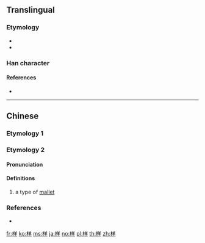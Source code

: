 ==Translingual==
{{stroke order|type=animate}}
{{Han simplified forms|樣|様|样}}

===Etymology===
* {{Han compound|ls=psc
|木|c1=s|t1=wood
|羊|c2=p
}}
* {{Han simp|樣|f=永|t=&nbsp;}}

===Han character===
{{Han char|rn=75|rad=木|as=06|sn=10|four=|canj=DTQ|ids=⿰木羊}}

====References====
* {{Han ref|kx=0524.030|dkj=14742|hdz=21207.020|uh=6837}}

----

==Chinese==

===Etymology 1===
{{zh-see|樣}}

===Etymology 2===
{{zh-forms}}

====Pronunciation====
{{zh-pron
|m=yáng
|cat=n
}}

====Definitions====
{{zh-hanzi}}

# a type of [[mallet]] {{rfgloss|lang=zh}}

===References===
* {{R:twedu|C05085}}

[[fr:样]]
[[ko:样]]
[[ms:样]]
[[ja:样]]
[[no:样]]
[[pl:样]]
[[th:样]]
[[zh:样]]